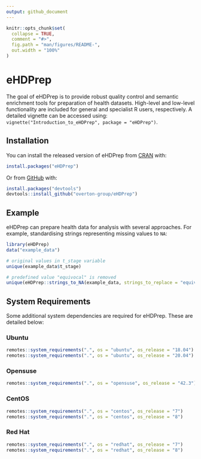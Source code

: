 ```yaml
---
output: github_document
---
```


<!-- README.md is generated from README.Rmd. Please edit that file -->

```r
knitr::opts_chunk$set(
  collapse = TRUE,
  comment = "#>",
  fig.path = "man/figures/README-",
  out.width = "100%"
)
```

# eHDPrep

<!-- badges: start -->

<!-- badges: end -->

The goal of eHDPrep is to provide robust quality control and semantic enrichment tools for preparation of health datasets. High-level and low-level functionality are included for general and specialist R users, respectively. A detailed vignette can be accessed using: `vignette("Introduction_to_eHDPrep", package = "eHDPrep")`.

## Installation

You can install the released version of eHDPrep from [CRAN](https://CRAN.R-project.org) with:

``` r
install.packages("eHDPrep")
```

Or from [GitHub](https://github.com) with:

``` r
install.packages("devtools")
devtools::install_github("overton-group/eHDPrep")
```

## Example

eHDPrep can prepare health data for analysis with several approaches. For example, standardising strings representing missing values to `NA`:

```r
library(eHDPrep)
data("example_data")

# original values in t_stage variable
unique(example_data$t_stage)

# predefined value "equivocal" is removed
unique(eHDPrep::strings_to_NA(example_data, strings_to_replace = "equivocal")$t_stage)


```

## System Requirements

Some additional system dependencies are required for eHDPrep. These are detailed below:

### Ubuntu

```r
remotes::system_requirements(".", os = "ubuntu", os_release = "18.04")
remotes::system_requirements(".", os = "ubuntu", os_release = "20.04")
```

### Opensuse

```r
remotes::system_requirements(".", os = "opensuse", os_release = "42.3")
```

### CentOS

```r
remotes::system_requirements(".", os = "centos", os_release = "7")
remotes::system_requirements(".", os = "centos", os_release = "8")
```

### Red Hat

```r
remotes::system_requirements(".", os = "redhat", os_release = "7")
remotes::system_requirements(".", os = "redhat", os_release = "8")
```

